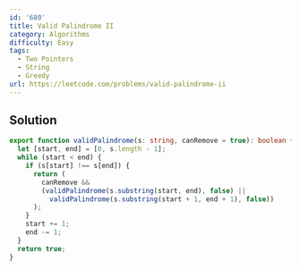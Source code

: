 ```yaml
---
id: '680'
title: Valid Palindrome II
category: Algorithms
difficulty: Easy
tags:
  - Two Pointers
  - String
  - Greedy
url: https://leetcode.com/problems/valid-palindrome-ii
---
```


## Solution

```typescript showLineNumbers
export function validPalindrome(s: string, canRemove = true): boolean {
  let [start, end] = [0, s.length - 1];
  while (start < end) {
    if (s[start] !== s[end]) {
      return (
        canRemove &&
        (validPalindrome(s.substring(start, end), false) ||
          validPalindrome(s.substring(start + 1, end + 1), false))
      );
    }
    start += 1;
    end -= 1;
  }
  return true;
}
```
